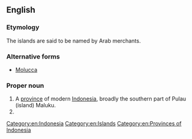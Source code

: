 ==English==

===Etymology===
The islands are said to be named {{etyl|ar|en}} {{m|ar|جَزِيرَات المَلِك|lit=king islands}} by Arab merchants.

===Alternative forms===
* [[Molucca]] {{qualifier|dated}}

===Proper noun===
{{wikipedia|Maluku Islands}}
{{en-proper noun}}

# A [[province]] of modern [[Indonesia]], broadly the southern part of Pulau (island) Maluku.
# {{synonym of|Moluccas|lang=en}}

[[Category:en:Indonesia]]
[[Category:en:Islands]]
[[Category:en:Provinces of Indonesia]]